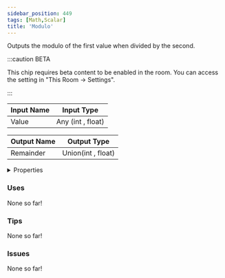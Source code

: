 ```yaml
---
sidebar_position: 449
tags: [Math,Scalar]
title: 'Modulo'
---
```


Outputs the modulo of the first value when divided by the second.

:::caution BETA

This chip requires beta content to be enabled in the room. You can access the setting in "This Room -> Settings".

:::


<EsbSvg />

| Input Name | Input Type |
|-----------|-----------|
| Value | Any (int , float) |

| Output Name | Output Type |
|-----------|-----------|
| Remainder | Union(int , float) |


<details>
  <summary>Properties</summary>
  <div>
    <div>
    <table>
      <thead>
        <tr>
          <th>Is beta required?</th>
          <th>✅</th>
        </tr>
        <tr>
          <th>Is this chip a trolling risk?</th>
          <th>❌</th>
        </tr>
        <tr>
          <th>Is this chip a role assignment risk?</th>
          <th>❌</th>
        </tr>
        <tr>
          <th>Chip UUID</th>
          <th>60da34d9-7e21-4cb6-a279-f083634c2979</th>
        </tr>
      </thead>
    </table>
    </div>
  </div>
</details>

### Uses

None so far!

### Tips

None so far!

### Issues

None so far!